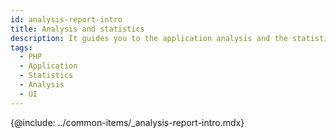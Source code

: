 ```yaml
---
id: analysis-report-intro
title: Analysis and statistics
description: It guides you to the application analysis and the statistics menu.
tags:
  - PHP
  - Application
  - Statistics
  - Analysis
  - UI
---
```


<!-- 분석과 통계 / 애플리케이션 분석하기 -->

<!-- 분석 개요 필요 / 검토하기?-->

{@include: ../common-items/_analysis-report-intro.mdx}
